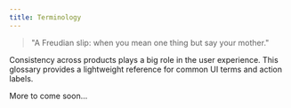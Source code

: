 ```yaml
---
title: Terminology
---
```


> "A Freudian slip: when you mean one thing but say your mother."

Consistency across products plays a big role in the user experience.
This glossary provides a lightweight reference for common UI terms and action labels.

More to come soon...
